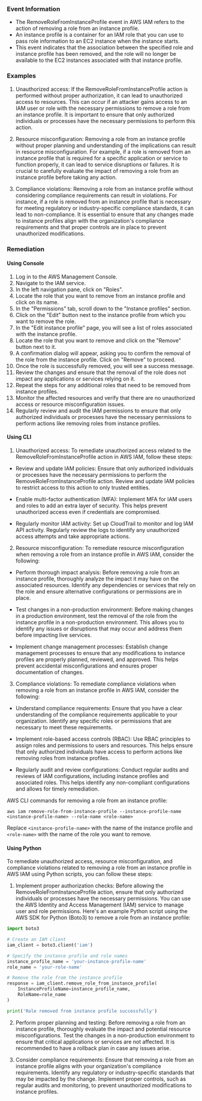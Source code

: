 
### Event Information

- The RemoveRoleFromInstanceProfile event in AWS IAM refers to the action of removing a role from an instance profile.
- An instance profile is a container for an IAM role that you can use to pass role information to an EC2 instance when the instance starts.
- This event indicates that the association between the specified role and instance profile has been removed, and the role will no longer be available to the EC2 instances associated with that instance profile.


### Examples

1. Unauthorized access: If the RemoveRoleFromInstanceProfile action is performed without proper authorization, it can lead to unauthorized access to resources. This can occur if an attacker gains access to an IAM user or role with the necessary permissions to remove a role from an instance profile. It is important to ensure that only authorized individuals or processes have the necessary permissions to perform this action.

2. Resource misconfiguration: Removing a role from an instance profile without proper planning and understanding of the implications can result in resource misconfiguration. For example, if a role is removed from an instance profile that is required for a specific application or service to function properly, it can lead to service disruptions or failures. It is crucial to carefully evaluate the impact of removing a role from an instance profile before taking any action.

3. Compliance violations: Removing a role from an instance profile without considering compliance requirements can result in violations. For instance, if a role is removed from an instance profile that is necessary for meeting regulatory or industry-specific compliance standards, it can lead to non-compliance. It is essential to ensure that any changes made to instance profiles align with the organization's compliance requirements and that proper controls are in place to prevent unauthorized modifications.

### Remediation

#### Using Console

1. Log in to the AWS Management Console.
2. Navigate to the IAM service.
3. In the left navigation pane, click on "Roles".
4. Locate the role that you want to remove from an instance profile and click on its name.
5. In the "Permissions" tab, scroll down to the "Instance profiles" section.
6. Click on the "Edit" button next to the instance profile from which you want to remove the role.
7. In the "Edit instance profile" page, you will see a list of roles associated with the instance profile.
8. Locate the role that you want to remove and click on the "Remove" button next to it.
9. A confirmation dialog will appear, asking you to confirm the removal of the role from the instance profile. Click on "Remove" to proceed.
10. Once the role is successfully removed, you will see a success message.
11. Review the changes and ensure that the removal of the role does not impact any applications or services relying on it.
12. Repeat the steps for any additional roles that need to be removed from instance profiles.
13. Monitor the affected resources and verify that there are no unauthorized access or resource misconfiguration issues.
14. Regularly review and audit the IAM permissions to ensure that only authorized individuals or processes have the necessary permissions to perform actions like removing roles from instance profiles.

#### Using CLI

1. Unauthorized access: To remediate unauthorized access related to the RemoveRoleFromInstanceProfile action in AWS IAM, follow these steps:

- Review and update IAM policies: Ensure that only authorized individuals or processes have the necessary permissions to perform the RemoveRoleFromInstanceProfile action. Review and update IAM policies to restrict access to this action to only trusted entities.

- Enable multi-factor authentication (MFA): Implement MFA for IAM users and roles to add an extra layer of security. This helps prevent unauthorized access even if credentials are compromised.

- Regularly monitor IAM activity: Set up CloudTrail to monitor and log IAM API activity. Regularly review the logs to identify any unauthorized access attempts and take appropriate actions.

2. Resource misconfiguration: To remediate resource misconfiguration when removing a role from an instance profile in AWS IAM, consider the following:

- Perform thorough impact analysis: Before removing a role from an instance profile, thoroughly analyze the impact it may have on the associated resources. Identify any dependencies or services that rely on the role and ensure alternative configurations or permissions are in place.

- Test changes in a non-production environment: Before making changes in a production environment, test the removal of the role from the instance profile in a non-production environment. This allows you to identify any issues or disruptions that may occur and address them before impacting live services.

- Implement change management processes: Establish change management processes to ensure that any modifications to instance profiles are properly planned, reviewed, and approved. This helps prevent accidental misconfigurations and ensures proper documentation of changes.

3. Compliance violations: To remediate compliance violations when removing a role from an instance profile in AWS IAM, consider the following:

- Understand compliance requirements: Ensure that you have a clear understanding of the compliance requirements applicable to your organization. Identify any specific roles or permissions that are necessary to meet these requirements.

- Implement role-based access controls (RBAC): Use RBAC principles to assign roles and permissions to users and resources. This helps ensure that only authorized individuals have access to perform actions like removing roles from instance profiles.

- Regularly audit and review configurations: Conduct regular audits and reviews of IAM configurations, including instance profiles and associated roles. This helps identify any non-compliant configurations and allows for timely remediation.

AWS CLI commands for removing a role from an instance profile:

```
aws iam remove-role-from-instance-profile --instance-profile-name <instance-profile-name> --role-name <role-name>
```

Replace `<instance-profile-name>` with the name of the instance profile and `<role-name>` with the name of the role you want to remove.

#### Using Python

To remediate unauthorized access, resource misconfiguration, and compliance violations related to removing a role from an instance profile in AWS IAM using Python scripts, you can follow these steps:

1. Implement proper authorization checks: Before allowing the RemoveRoleFromInstanceProfile action, ensure that only authorized individuals or processes have the necessary permissions. You can use the AWS Identity and Access Management (IAM) service to manage user and role permissions. Here's an example Python script using the AWS SDK for Python (Boto3) to remove a role from an instance profile:

```python
import boto3

# Create an IAM client
iam_client = boto3.client('iam')

# Specify the instance profile and role names
instance_profile_name = 'your-instance-profile-name'
role_name = 'your-role-name'

# Remove the role from the instance profile
response = iam_client.remove_role_from_instance_profile(
    InstanceProfileName=instance_profile_name,
    RoleName=role_name
)

print('Role removed from instance profile successfully')
```

2. Perform proper planning and testing: Before removing a role from an instance profile, thoroughly evaluate the impact and potential resource misconfigurations. Test the changes in a non-production environment to ensure that critical applications or services are not affected. It is recommended to have a rollback plan in case any issues arise.

3. Consider compliance requirements: Ensure that removing a role from an instance profile aligns with your organization's compliance requirements. Identify any regulatory or industry-specific standards that may be impacted by the change. Implement proper controls, such as regular audits and monitoring, to prevent unauthorized modifications to instance profiles.

